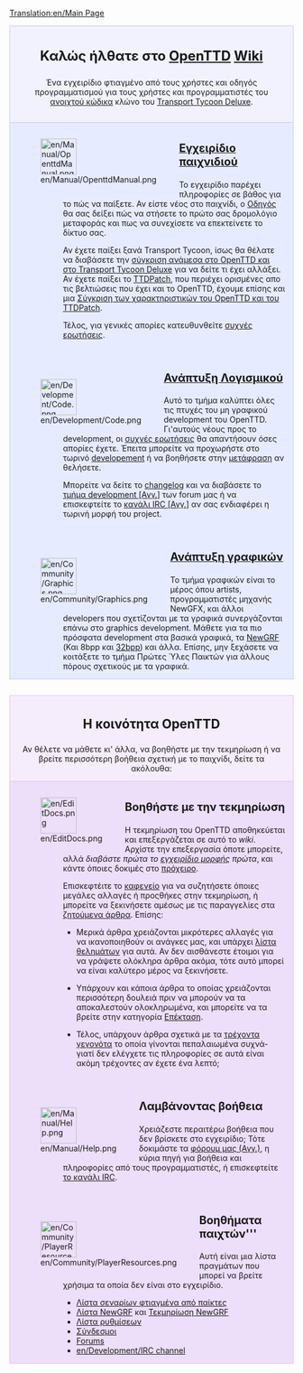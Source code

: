 [[Translation:en/Main Page]]
{{en/Translation|origin= en/Main Page
|from  = en
|to    = el
|Percentage =90
}}{{en/-}}

<div style="background-color: #f1f2fe; border: 1px solid #c7c8fe; margin: 0; padding: 1em 1em 1em 1em; text-align:center">
<div style="font-size:1.7em; font-weight:bold">Καλώς ήλθατε στο <span class="plainlinks">[http://www.openttd.org/ OpenTTD]</span> [http://el.wikipedia.org/wiki/Wiki Wiki]</div>
Ένα εγχειρίδιο φτιαγμένο από τους χρήστες και οδηγός προγραμματισμού για τους χρήστες και προγραμματιστές του [http://www.opensource.org/ ανοιχτού κώδικα] κλώνο του [[el/Archive/OpenTTD/Transport Tycoon Deluxe|Transport Tycoon Deluxe]].</div>
<div style="background-color: #E7EBFF; border: 1px solid #c7c8fe; border-top:none; padding: 1em 1em 0em 1em; margin-bottom:2em">
<div style="float:left">[[File:en/Manual/OpenttdManual.png|64px]]</div>
<div style="margin-left:80px; margin-bottom:4em">
<div style="font-size:1.4em; font-weight:bold">[[el/Manual/Main Page|Εγχειρίδιο παιχνιδιού]]</div>
Το εγχειρίδιο παρέχει πληροφορίες σε βάθος για το πώς να παίξετε. Αν είστε νέος στο παιχνίδι, ο [[el/Οδηγός|Οδηγός]] θα σας δείξει πώς να στήσετε το πρώτο σας δρομολόγιο μεταφοράς και πως να συνεχίσετε να επεκτείνετε το δίκτυο σας.

Αν έχετε παίξει ξανά Transport Tycoon, ίσως θα θέλατε να διαβάσετε την [[el/Αλλαγές από το TTD|σύγκριση ανάμεσα στο OpenTTD και στο Transport Tycoon Deluxe]] για να δείτε τι έχει αλλάξει. Αν έχετε παίξει το [[el/Archive/OpenTTD/TTDPatch|TTDPatch]], που περιέχει ορισμένες απο τις βελτιώσεις που έχει και το OpenTTD, έχουμε επίσης και μια [[el/Σύγκριση των χαρακτηριστικών του OpenTTD και του TTDPatch|Σύγκριση των χαρακτηριστικών του OpenTTD και του TTDPatch]].

Τέλος, για γενικές απορίες κατευθυνθείτε [[el/Συχνές ερωτήσεις|συχνές ερωτήσεις]].
</div>

<div style="float:left">[[File:en/Development/Code.png|64px]]</div>
<div style="margin-left:80px; margin-bottom:4em">
<div style="font-size:1.4em; font-weight:bold">[[el/Ανάπτυξη λογισμικού|Ανάπτυξη Λογισμικού]]</div>
Αυτό το τμήμα καλύπτει όλες τις πτυχές του μη γραφικού development του OpenTTD. Γι'αυτούς νέους προς το development, οι [[el/Συχνές ερωτήσεις development|συχνές ερωτήσεις]] θα απαντήσουν όσες απορίες έχετε.  Έπειτα μπορείτε να προχωρήστε στο τωρινό  [[el/Ανάπτυξη λογισμικού|developement]] ή να βοηθήσετε στην  [[el/Διεθνοποίηση|μετάφραση]] αν θελήσετε.

Μπορείτε να δείτε το [http://hg.openttd.org/openttd/trunk.hg/shortlog changelog] και να διαβάσετε το [http://www.tt-forums.net/viewforum.php?f=33 τμήμα development [Αγγ.]] των forum μας ή να επισκεφτείτε το [[en/Development/IRC channel|κανάλι IRC [Αγγ.]]] αν σας ενδιαφέρει η τωρινή μορφή του project.<br>
</div>

<div style="float:left">[[File:en/Community/Graphics.png|64px]]</div>
<div style="margin-left:80px; margin-bottom:1em; min-height:64px">
<div style="font-size:1.4em; font-weight:bold">[[el/Ανάπτυξη γραφικών|Ανάπτυξη γραφικών]]</div>
Το τμήμα γραφικών είναι το μέρος όπου artists, προγραμματιστές μηχανής NewGFX, και άλλοι developers  που σχετίζονται με τα γραφικά συνεργάζονται επάνω στο graphics development. Μάθετε για τα πιο πρόσφατα development στα βασικά γραφικά, τα [[el/Τεκμηρίωση NewGRF|NewGRF]] (Και 8bpp και [[el/Παίζοντας με γραφικά 32bpp|32bpp]]) και άλλα. Επίσης, μην ξεχάσετε να κοιτάξετε το τμήμα Πρώτες Ύλες Παικτών για άλλους πόρους  σχετικούς με τα γραφικά.
</div>

</div>

<div style="background-color: #F5EDFC; border: 1px solid #E1BBFF; margin: 0; padding: 1em 1em 0em 1em; text-align:center">
<div style="font-size:1.6em; font-weight:bold; text-align:center">Η κοινότητα OpenTTD</div>
Αν θέλετε να μάθετε κι' άλλα, να βοηθήστε με την τεκμηρίωση  ή να βρείτε περισσότερη βοήθεια σχετική με το παιχνίδι, δείτε τα ακόλουθα:
</div>

<div style="background-color: #EDDEFA; border: 1px solid #E1BBFF; border-top:none; padding: 1em 1em 0em 1em;">

<div style="float:left">[[File:en/EditDocs.png|64px]]</div>
<div style="margin-left:80px; margin-bottom:4em">
<div style="font-size:1.4em; font-weight:bold">Βοηθήστε με την τεκμηρίωση</div>
Η τεκμηρίωση του OpenTTD αποθηκεύεται και επεξεργάζεται σε αυτό το <em>wiki</em>. Αρχίστε την επεξεργασία όποτε μπορείτε, αλλά ''διαβάστε πρώτα το [[el/Εγχειρίδιο μορφής|εγχειρίδιο μορφής]] πρώτα'', και κάντε όποιες δοκιμές στο [[el/Πρόχειρο|πρόχειρο]].  

Επισκεφτέιτε το [[el/Καφενείο|καφενείο]] για να συζητήσετε όποιες μεγάλες αλλαγές ή προςθήκες στην τεκμηρίωση, ή μπορείτε να ξεκινήσετε αμέσως με τις παραγγελίες στα [[el/Ζητούμενα άρθρα|ζητούμενα άρθρα]]. Επίσης:

*Μερικά άρθρα χρειάζονται μικρότερες αλλαγές για να ικανοποιηθούν οι ανάγκες μας, και υπάρχει [[:Category:el/Λίστα θελημάτων|λίστα θελημάτων]] για αυτά.  Αν δεν αισθάνεστε έτοιμοι για να γράψετε ολόκληρα άρθρα ακόμα, τότε αυτό μπορεί να είναι καλύτερο μέρος να ξεκινήσετε.

*Υπάρχουν και κάποια άρθρα το οποίας χρειάζονται περισσότερη δουλειά πριν να μπορούν να τα αποκαλεστούν ολοκληρωμένα, και μπορείτε να τα βρείτε στην κατηγορία [[:Category:el/Άρθρα προς επέκταση|Επέκταση]]. 

*Τέλος, υπάρχουν άρθρα σχετικά με τα [[:Category:el/Τρέχοντα γεγονότα|τρέχοντα γεγονότα]] το οποία γίνονται πεπαλαιωμένα συχνά- γιατί δεν ελέγχετε τις πληροφορίες σε αυτά είναι ακόμη τρέχοντες αν έχετε ένα λεπτό;
</div>

<div style="float:left">[[File:en/Manual/Help.png|64px]]</div>
<div style="margin-left:80px; margin-bottom:4em">
<div style="font-size:1.4em; font-weight:bold">Λαμβάνοντας βοήθεια</div>
Χρειάζεστε περαιτέρω βοήθεια που δεν βρίσκετε στο εγχειρίδιο; Τότε δοκιμάστε τα [http://www.tt-forums.net/viewforum.php?f=55 φόρουμ μας (Αγγ.)], η κύρια πηγή για βοήθεια και πληροφορίες από τους προγραμματιστές, ή επισκεφτείτε [[en/Development/IRC channel|το κανάλι IRC]].
</div>

<div style="float:left">[[File:en/Community/PlayerResources.png|64px]]</div>
<div style="margin-left:80px; margin-bottom:1em">
<div style="font-size:1.4em; font-weight:bold">Βοηθήματα παιχτών'''</div>
Αυτή είναι μια λίστα πραγμάτων που μπορεί να βρείτε χρήσιμα τα οποία δεν είναι στο εγχειρίδιο.
*[[el/Σενάρια|Λίστα σεναρίων φτιαγμένα από παίκτες]]
*[[el/Λίστα NewGRF|Λίστα NewGRF]] και [[el/Τεκμηρίωση NewGRF|Τεκμηρίωση NewGRF]]
*[[el/Προχωρημένες Ρυθμίσεις|Λίστα ρυθμίσεων]]
*[[el/Σύνδεσμοι|Σύνδεσμοι]]
*[http://www.tt-forums.net/viewforum.php?f=55 Forums]
*[[en/Development/IRC channel]]
</div>
</div>